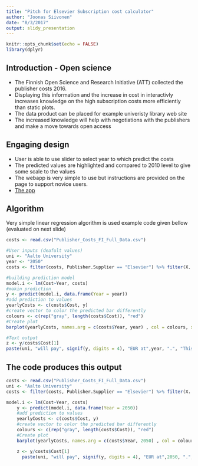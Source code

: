 ```yaml
---
title: "Pitch for Elsevier Subscription cost calculator"
author: "Joonas Siivonen"
date: "8/3/2017"
output: slidy_presentation
---
```


```r
knitr::opts_chunk$set(echo = FALSE)
library(dplyr)
```

## Introduction - Open science

- The Finnish Open Science and Research Initiative (ATT) collected the publisher costs 2016.
- Displaying this information and the increase in cost in interactivly increases knowledge on the high subscription costs more efficiently than static plots.
- The data product can be placed for example univeristy library web site 
- The increased knowledge will help with negotiations with the publishers and make a move towards open access


## Engaging design

- User is able to use slider to select year to which predict the costs 
- The predicted values are highlighted and compared to 2010 level to give some scale to the values 
- The webapp is very simple to use but instructions are provided on the page to support novice users. 
- [The app](https://sipismi.shinyapps.io/PublicationCosts/)

## Algorithm
Very simple linear regression algorithm is used example code given bellow (evaluated on next slide)
```r
costs <- read.csv("Publisher_Costs_FI_Full_Data.csv")

#User inputs (deafult values)
uni <- "Aalto University"
year <- "2050"
costs <- filter(costs, Publisher.Supplier == "Elsevier") %>% filter(X...Organization.name == uni)

#building prediction model
model.i <- lm(Cost~Year, costs)
#makin prediction
y <- predict(model.i, data.frame(Year = year))
#add prediction to values
yearlyCosts <- c(costs$Cost, y)
#create vector to color the predicted bar differently 
colours <- c(rep("gray", length(costs$Cost)), "red")
#Create plot
barplot(yearlyCosts, names.arg = c(costs$Year, year) , col = colours, xlab = "Year", ylab="Subscription Cost (EUR)")

#Text output
z <- y/costs$Cost[1]
paste(uni, "will pay", signif(y, digits = 4), "EUR at",year, ".", "This is", round(z, digits=2), "times the 2010 level"  )    

```

## The code produces this output

```r
costs <- read.csv("Publisher_Costs_FI_Full_Data.csv")
uni <- "Aalto University"
costs <- filter(costs, Publisher.Supplier == "Elsevier") %>% filter(X...Organization.name == uni)

model.i <- lm(Cost~Year, costs)
    y <- predict(model.i, data.frame(Year = 2050))
    #add prediction to values
    yearlyCosts <- c(costs$Cost, y)
    #create vector to color the predicted bar differently 
    colours <- c(rep("gray", length(costs$Cost)), "red")
    #Create plot
    barplot(yearlyCosts, names.arg = c(costs$Year, 2050) , col = colours, xlab = "Year", ylab="Subscription Cost (EUR)")

    z <- y/costs$Cost[1]
      paste(uni, "will pay", signif(y, digits = 4), "EUR at",2050, ".", "This is", round(z, digits=2), "times the 2010 level"  )    

```




